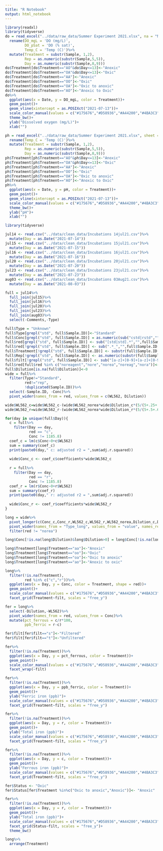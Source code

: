 ```yaml
---
title: "R Notebook"
output: html_notebook
---
```


```r
library(readxl)
library(tidyverse)
do = read_excel("../data/raw_data/Summer Experiment 2021.xlsx", na = "N/A")%>%
  rename(DO_mgL = 'DO (mg/L)',
         DO_pSat = 'DO (% sat)',
         Temp_C = 'Temp (C)')%>%
  mutate(Treatment = substr(Sample, 1,2),
         Rep = as.numeric(substr(Sample,5,5)),
         Day = as.numeric(substr(Sample,8,9)))
do$Treatment[do$Treatment=="AO"&do$Day<=13]<-"Anoxic"
do$Treatment[do$Treatment=="OA"&do$Day<=13]<-"Oxic"
do$Treatment[do$Treatment=="AA"]<-"Anoxic"
do$Treatment[do$Treatment=="OO"]<-"Oxic"
do$Treatment[do$Treatment=="OA"]<-"Oxic to anoxic"
do$Treatment[do$Treatment=="AO"]<-"Anoxic to Oxic"
do%>%
  ggplot(aes(x = Date, y = DO_mgL, color = Treatment))+
  geom_point()+
  geom_vline(xintercept = as.POSIXct("2021-07-13"))+
  scale_color_manual(values = c("#175676","#D58936","#A44200","#4BA3C3"))+
  theme_bw()+
  ylab("Dissolved oxygen (mg/L)")+
  xlab("")

ph = read_excel("../data/raw_data/Summer Experiment 2021.xlsx", sheet = 2, na = "N/A")%>%
  rename(Temp_C = 'Temp (C)')%>%
  mutate(Treatment = substr(Sample, 1,2),
         Rep = as.numeric(substr(Sample,5,5)),
         Day = as.numeric(substr(Sample,8,9)))
ph$Treatment[ph$Treatment=="AO"&ph$Day<=13]<-"Anoxic"
ph$Treatment[ph$Treatment=="OA"&ph$Day<=13]<-"Oxic"
ph$Treatment[ph$Treatment=="AA"]<-"Anoxic"
ph$Treatment[ph$Treatment=="OO"]<-"Oxic"
ph$Treatment[ph$Treatment=="OA"]<-"Oxic to anoxic"
ph$Treatment[ph$Treatment=="AO"]<-"Anoxic to Oxic"
ph%>%
  ggplot(aes(x = Date, y = pH, color = Treatment))+
  geom_point()+
  geom_vline(xintercept = as.POSIXct("2021-07-13"))+
  scale_color_manual(values = c("#175676","#D58936","#A44200","#4BA3C3"))+
  theme_bw()+
  ylab("pH")+
  xlab("")
```


```r
library(tidyverse)

jul14 <- read.csv("../data/clean_data/Incubations 14jul21.csv")%>%
  mutate(Day = as.Date("2021-07-14"))
jul15 <- read.csv("../data/clean_data/Incubations 15jul21.csv")%>%
  mutate(Day = as.Date("2021-07-15"))
jul16 <- read.csv("../data/clean_data/Incubations 16jul21.csv")%>%
  mutate(Day = as.Date("2021-07-16"))
jul20 <- read.csv("../data/clean_data/Incubations 20jul21.csv")%>%
  mutate(Day = as.Date("2021-07-20"))
jul23 <- read.csv("../data/clean_data/Incubations 23jul21.csv")%>%
  mutate(Day = as.Date("2021-07-23"))
aug03 <- read.csv("../data/clean_data/Incubations 03Aug21.csv")%>%
  mutate(Day = as.Date("2021-08-03"))

full = jul14%>%
  full_join(jul15)%>%
  full_join(jul16)%>%
  full_join(jul20)%>%
  full_join(jul23)%>%
  full_join(aug03)%>%
  select(-Comments,-Type)

full$Type = "Unknown"
full$Type[grepl("std", full$Sample.ID)]<-"Standard"
full$Conc[grepl("std", full$Sample.ID)] = as.numeric(sub("cstd|rstd","",full$Sample.ID[grepl("std", full$Sample.ID)]))
full$red[grepl("std", full$Sample.ID)] <- sub("[std|std].*","",full$Sample.ID[grepl("std", full$Sample.ID)])
full$red[!grepl("std", full$Sample.ID)] <- sub(".*_","",full$Sample.ID[!grepl("std", full$Sample.ID)])
full$Treatment[!grepl("std", full$Sample.ID)] <- substr(full$Sample.ID[!grepl("std", full$Sample.ID)],1,2)
full$Rep[!grepl("std", full$Sample.ID)] <- as.numeric(substr(full$Sample.ID[!grepl("std", full$Sample.ID)],4,4))
full$filt[!grepl("std", full$Sample.ID)] <- sub("[a-z]+[0-9]+[a-z]+[0-9]+","",sub("_.+","",full$Sample.ID[!grepl("std", full$Sample.ID)]))
full$red[full$red %in% c("noreagent","nore","norea","noreag","nora")]<-"norea"
full$Dilution[is.na(full$Dilution)]<-0
wide = full%>%
  filter(Type!="Standard",
         red!="rep",
         !duplicated(Sample.ID))%>%
  select(-Sample.ID, -Conc)%>%
  pivot_wider(names_from = red, values_from = c(WL562, Dilution))

wide$WL562_c=wide$WL562_c-(wide$WL562_norea*wide$Dilution_c*(5/(5+.25+.625)))
wide$WL562_r=wide$WL562_r-(wide$WL562_norea*wide$Dilution_r*(5/(5+.5+.625)))

for(day in unique(full$Day)){
  c = full%>%
    filter(Day == day,
           red == "c",
           Conc != 1185.8)
  coef_c = lm(c$Conc~0+c$WL562)
  sum = summary(coef_c)
  print(paste0(day," c: adjusted r2 = ",sum$adj.r.squared))
  
  wide$Conc_c <- coef_c$coefficients*wide$WL562_c
  
  r = full%>%
    filter(Day == day,
           red == "r",
           Conc != 1185.8)
  coef_r = lm(r$Conc~0+r$WL562)
  sum = summary(coef_r)
  print(paste0(day," r: adjusted r2 = ",sum$adj.r.squared))
  
  wide$Conc_r <- coef_r$coefficients*wide$WL562_r
}

long = wide%>%
  pivot_longer(c(Conc_c,Conc_r,WL562_c,WL562_r,WL562_norea,Dilution_c,Dilution_r,Dilution_norea), names_to = c("Type_long","red"), values_to = "value",names_pattern = "(.+)_([a-z]+)")%>%
  pivot_wider(names_from = "Type_long", values_from = "value", names_repair = "unique")%>%
  filter(red != "norea")

long$Conc[!is.na(long$Dilution)&long$Dilution>0] = long$Conc[!is.na(long$Dilution)&long$Dilution>0] *1/long$Dilution[!is.na(long$Dilution)&long$Dilution>0]

long$Treatment[long$Treatment=="aa"]<-"Anoxic"
long$Treatment[long$Treatment=="oo"]<-"Oxic"
long$Treatment[long$Treatment=="oa"]<-"Oxic to anoxic"
long$Treatment[long$Treatment=="ao"]<-"Anoxic to oxic"

long%>%
  filter(!is.na(Treatment), 
         red %in% c("c","r"))%>%
  ggplot(aes(x = Day, y = Conc, color = Treatment, shape = red))+
  geom_point()+
  scale_color_manual(values = c("#175676","#D58936","#A44200","#4BA3C3"))+
  facet_grid(Treatment~filt, scales = "free_y")

fer = long%>%
  select(-Dilution,-WL562)%>%
  pivot_wider(names_from = red, values_from = Conc)%>%
  mutate(pct_ferrous = c/r*100,
         ppb_ferric = r-c)

fer$filt[fer$filt=="s"]<-"Filtered"
fer$filt[fer$filt=="t"]<-"Unfiltered"

fer%>%
  filter(!is.na(Treatment))%>%
  ggplot(aes(x = Day, y = pct_ferrous, color = Treatment))+
  geom_point()+
  scale_color_manual(values = c("#175676","#D58936","#A44200","#4BA3C3"))+
  facet_wrap(~filt)

fer%>%
  filter(!is.na(Treatment))%>%
  ggplot(aes(x = Day, y = ppb_ferric, color = Treatment))+
  geom_point()+
  ylab("Ferric iron (ppb)")+
  scale_color_manual(values = c("#175676","#D58936","#A44200","#4BA3C3"))+
  facet_grid(Treatment~filt, scales = "free_y")

fer%>%
  filter(!is.na(Treatment))%>%
  ggplot(aes(x = Day, y = r, color = Treatment))+
  geom_point()+
  ylab("Total iron (ppb)")+
  scale_color_manual(values = c("#175676","#D58936","#A44200","#4BA3C3"))+
  facet_grid(Treatment~filt, scales = "free_y")

fer%>%
  filter(!is.na(Treatment))%>%
  ggplot(aes(x = Day, y = c, color = Treatment))+
  geom_point()+
  ylab("Ferrous iron (ppb)")+
  scale_color_manual(values = c("#175676","#D58936","#A44200","#4BA3C3"))+
  facet_grid(Treatment~filt, scales = "free_y")

fer$Status <- "Oxic"
fer$Status[fer$Treatment %in%c("Oxic to anoxic","Anoxic")]<- "Anoxic"

fer%>%
  filter(!is.na(Treatment))%>%
  ggplot(aes(x = Day, y = r, color = Treatment))+
  geom_point()+
  ylab("Total iron (ppb)")+
  scale_color_manual(values = c("#175676","#D58936","#A44200","#4BA3C3"))+
  facet_grid(Status~filt, scales = "free_y")+
  theme_bw()

long%>%
  arrange(Treatment)
```

